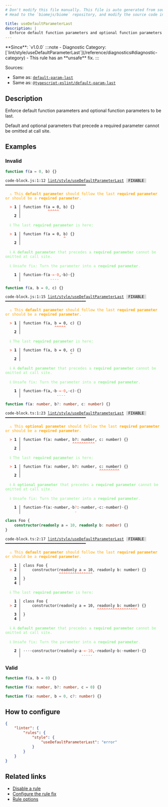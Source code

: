 ```yaml
---
# Don't modify this file manually. This file is auto generated from source, and you will lose your changes next time the website is built.
# Head to the `biomejs/biome` repository, and modify the source code in there.

title: useDefaultParameterLast
description: |
  Enforce default function parameters and optional function parameters to be last.
---
```


<Tabs>
<TabItem label="JavaScript (and super languages)" icon="seti:javascript">
**Since**: `v1.0.0`
:::note
- Diagnostic Category: [`lint/style/useDefaultParameterLast`](/reference/diagnostics#diagnostic-category)
- This rule has an **unsafe** fix.
:::

Sources: 
- Same as: <a href="https://eslint.org/docs/latest/rules/default-param-last" target="_blank"><code>default-param-last</code></a>
- Same as: <a href="https://typescript-eslint.io/rules/default-param-last" target="_blank"><code>@typescript-eslint/default-param-last</code></a>

## Description
Enforce default function parameters and optional function parameters to be last.

Default and optional parameters that precede a required parameter cannot be omitted at call site.

## Examples

### Invalid

```js
function f(a = 0, b) {}
```

<pre class="language-text"><code class="language-text">code-block.js:1:12 <a href="https://biomejs.dev/linter/rules/use-default-parameter-last">lint/style/useDefaultParameterLast</a> <span style="color: #000; background-color: #ddd;"> FIXABLE </span> ━━━━━━━━━━━━━━━━━━━━━━━━━━━━━━━━━━━━<br /><br />  <strong><span style="color: Orange;">⚠</span></strong> <span style="color: Orange;">This </span><span style="color: Orange;"><strong>default parameter</strong></span><span style="color: Orange;"> should follow the last </span><span style="color: Orange;"><strong>required parameter</strong></span><span style="color: Orange;"> or should be a </span><span style="color: Orange;"><strong>required parameter</strong></span><span style="color: Orange;">.</span><br />  <br />  <strong><span style="color: Tomato;">&gt;</span></strong> <strong>1 │ </strong>function f(a = 0, b) &#123;&#125;<br />   <strong>   │ </strong>           <strong><span style="color: Tomato;">^</span></strong><strong><span style="color: Tomato;">^</span></strong><strong><span style="color: Tomato;">^</span></strong><strong><span style="color: Tomato;">^</span></strong><strong><span style="color: Tomato;">^</span></strong><br />    <strong>2 │ </strong><br />  <br />  <strong><span style="color: lightgreen;">ℹ</span></strong> <span style="color: lightgreen;">The last </span><span style="color: lightgreen;"><strong>required parameter</strong></span><span style="color: lightgreen;"> is here:</span><br />  <br />  <strong><span style="color: Tomato;">&gt;</span></strong> <strong>1 │ </strong>function f(a = 0, b) &#123;&#125;<br />   <strong>   │ </strong>                  <strong><span style="color: Tomato;">^</span></strong><br />    <strong>2 │ </strong><br />  <br />  <strong><span style="color: lightgreen;">ℹ</span></strong> <span style="color: lightgreen;">A </span><span style="color: lightgreen;"><strong>default parameter</strong></span><span style="color: lightgreen;"> that precedes a </span><span style="color: lightgreen;"><strong>required parameter</strong></span><span style="color: lightgreen;"> cannot be omitted at call site.</span><br />  <br />  <strong><span style="color: lightgreen;">ℹ</span></strong> <span style="color: lightgreen;">Unsafe fix</span><span style="color: lightgreen;">: </span><span style="color: lightgreen;">Turn the parameter into a </span><span style="color: lightgreen;"><strong>required parameter</strong></span><span style="color: lightgreen;">.</span><br />  <br />  <strong>  1 │ </strong>function<span style="opacity: 0.8;">·</span>f(a<span style="opacity: 0.8;"><span style="color: Tomato;">·</span></span><span style="color: Tomato;">=</span><span style="opacity: 0.8;"><span style="color: Tomato;">·</span></span><span style="color: Tomato;">0</span>,<span style="opacity: 0.8;">·</span>b)<span style="opacity: 0.8;">·</span>&#123;&#125;<br />  <strong>    │ </strong>            <span style="color: Tomato;">-</span><span style="color: Tomato;">-</span><span style="color: Tomato;">-</span><span style="color: Tomato;">-</span>       <br /></code></pre>

```js
function f(a, b = 0, c) {}
```

<pre class="language-text"><code class="language-text">code-block.js:1:15 <a href="https://biomejs.dev/linter/rules/use-default-parameter-last">lint/style/useDefaultParameterLast</a> <span style="color: #000; background-color: #ddd;"> FIXABLE </span> ━━━━━━━━━━━━━━━━━━━━━━━━━━━━━━━━━━━━<br /><br />  <strong><span style="color: Orange;">⚠</span></strong> <span style="color: Orange;">This </span><span style="color: Orange;"><strong>default parameter</strong></span><span style="color: Orange;"> should follow the last </span><span style="color: Orange;"><strong>required parameter</strong></span><span style="color: Orange;"> or should be a </span><span style="color: Orange;"><strong>required parameter</strong></span><span style="color: Orange;">.</span><br />  <br />  <strong><span style="color: Tomato;">&gt;</span></strong> <strong>1 │ </strong>function f(a, b = 0, c) &#123;&#125;<br />   <strong>   │ </strong>              <strong><span style="color: Tomato;">^</span></strong><strong><span style="color: Tomato;">^</span></strong><strong><span style="color: Tomato;">^</span></strong><strong><span style="color: Tomato;">^</span></strong><strong><span style="color: Tomato;">^</span></strong><br />    <strong>2 │ </strong><br />  <br />  <strong><span style="color: lightgreen;">ℹ</span></strong> <span style="color: lightgreen;">The last </span><span style="color: lightgreen;"><strong>required parameter</strong></span><span style="color: lightgreen;"> is here:</span><br />  <br />  <strong><span style="color: Tomato;">&gt;</span></strong> <strong>1 │ </strong>function f(a, b = 0, c) &#123;&#125;<br />   <strong>   │ </strong>                     <strong><span style="color: Tomato;">^</span></strong><br />    <strong>2 │ </strong><br />  <br />  <strong><span style="color: lightgreen;">ℹ</span></strong> <span style="color: lightgreen;">A </span><span style="color: lightgreen;"><strong>default parameter</strong></span><span style="color: lightgreen;"> that precedes a </span><span style="color: lightgreen;"><strong>required parameter</strong></span><span style="color: lightgreen;"> cannot be omitted at call site.</span><br />  <br />  <strong><span style="color: lightgreen;">ℹ</span></strong> <span style="color: lightgreen;">Unsafe fix</span><span style="color: lightgreen;">: </span><span style="color: lightgreen;">Turn the parameter into a </span><span style="color: lightgreen;"><strong>required parameter</strong></span><span style="color: lightgreen;">.</span><br />  <br />  <strong>  1 │ </strong>function<span style="opacity: 0.8;">·</span>f(a,<span style="opacity: 0.8;">·</span>b<span style="opacity: 0.8;"><span style="color: Tomato;">·</span></span><span style="color: Tomato;">=</span><span style="opacity: 0.8;"><span style="color: Tomato;">·</span></span><span style="color: Tomato;">0</span>,<span style="opacity: 0.8;">·</span>c)<span style="opacity: 0.8;">·</span>&#123;&#125;<br />  <strong>    │ </strong>               <span style="color: Tomato;">-</span><span style="color: Tomato;">-</span><span style="color: Tomato;">-</span><span style="color: Tomato;">-</span>       <br /></code></pre>

```ts
function f(a: number, b?: number, c: number) {}
```

<pre class="language-text"><code class="language-text">code-block.ts:1:23 <a href="https://biomejs.dev/linter/rules/use-default-parameter-last">lint/style/useDefaultParameterLast</a> <span style="color: #000; background-color: #ddd;"> FIXABLE </span> ━━━━━━━━━━━━━━━━━━━━━━━━━━━━━━━━━━━━<br /><br />  <strong><span style="color: Orange;">⚠</span></strong> <span style="color: Orange;">This </span><span style="color: Orange;"><strong>optional parameter</strong></span><span style="color: Orange;"> should follow the last </span><span style="color: Orange;"><strong>required parameter</strong></span><span style="color: Orange;"> or should be a </span><span style="color: Orange;"><strong>required parameter</strong></span><span style="color: Orange;">.</span><br />  <br />  <strong><span style="color: Tomato;">&gt;</span></strong> <strong>1 │ </strong>function f(a: number, b?: number, c: number) &#123;&#125;<br />   <strong>   │ </strong>                      <strong><span style="color: Tomato;">^</span></strong><strong><span style="color: Tomato;">^</span></strong><strong><span style="color: Tomato;">^</span></strong><strong><span style="color: Tomato;">^</span></strong><strong><span style="color: Tomato;">^</span></strong><strong><span style="color: Tomato;">^</span></strong><strong><span style="color: Tomato;">^</span></strong><strong><span style="color: Tomato;">^</span></strong><strong><span style="color: Tomato;">^</span></strong><strong><span style="color: Tomato;">^</span></strong><br />    <strong>2 │ </strong><br />  <br />  <strong><span style="color: lightgreen;">ℹ</span></strong> <span style="color: lightgreen;">The last </span><span style="color: lightgreen;"><strong>required parameter</strong></span><span style="color: lightgreen;"> is here:</span><br />  <br />  <strong><span style="color: Tomato;">&gt;</span></strong> <strong>1 │ </strong>function f(a: number, b?: number, c: number) &#123;&#125;<br />   <strong>   │ </strong>                                  <strong><span style="color: Tomato;">^</span></strong><strong><span style="color: Tomato;">^</span></strong><strong><span style="color: Tomato;">^</span></strong><strong><span style="color: Tomato;">^</span></strong><strong><span style="color: Tomato;">^</span></strong><strong><span style="color: Tomato;">^</span></strong><strong><span style="color: Tomato;">^</span></strong><strong><span style="color: Tomato;">^</span></strong><strong><span style="color: Tomato;">^</span></strong><br />    <strong>2 │ </strong><br />  <br />  <strong><span style="color: lightgreen;">ℹ</span></strong> <span style="color: lightgreen;">A </span><span style="color: lightgreen;"><strong>optional parameter</strong></span><span style="color: lightgreen;"> that precedes a </span><span style="color: lightgreen;"><strong>required parameter</strong></span><span style="color: lightgreen;"> cannot be omitted at call site.</span><br />  <br />  <strong><span style="color: lightgreen;">ℹ</span></strong> <span style="color: lightgreen;">Unsafe fix</span><span style="color: lightgreen;">: </span><span style="color: lightgreen;">Turn the parameter into a </span><span style="color: lightgreen;"><strong>required parameter</strong></span><span style="color: lightgreen;">.</span><br />  <br />  <strong>  1 │ </strong>function<span style="opacity: 0.8;">·</span>f(a:<span style="opacity: 0.8;">·</span>number,<span style="opacity: 0.8;">·</span>b<span style="color: Tomato;">?</span>:<span style="opacity: 0.8;">·</span>number,<span style="opacity: 0.8;">·</span>c:<span style="opacity: 0.8;">·</span>number)<span style="opacity: 0.8;">·</span>&#123;&#125;<br />  <strong>    │ </strong>                       <span style="color: Tomato;">-</span>                       <br /></code></pre>

```ts
class Foo {
    constructor(readonly a = 10, readonly b: number) {}
}
```

<pre class="language-text"><code class="language-text">code-block.ts:2:17 <a href="https://biomejs.dev/linter/rules/use-default-parameter-last">lint/style/useDefaultParameterLast</a> <span style="color: #000; background-color: #ddd;"> FIXABLE </span> ━━━━━━━━━━━━━━━━━━━━━━━━━━━━━━━━━━━━<br /><br />  <strong><span style="color: Orange;">⚠</span></strong> <span style="color: Orange;">This </span><span style="color: Orange;"><strong>default parameter</strong></span><span style="color: Orange;"> should follow the last </span><span style="color: Orange;"><strong>required parameter</strong></span><span style="color: Orange;"> or should be a </span><span style="color: Orange;"><strong>required parameter</strong></span><span style="color: Orange;">.</span><br />  <br />    <strong>1 │ </strong>class Foo &#123;<br />  <strong><span style="color: Tomato;">&gt;</span></strong> <strong>2 │ </strong>    constructor(readonly a = 10, readonly b: number) &#123;&#125;<br />   <strong>   │ </strong>                <strong><span style="color: Tomato;">^</span></strong><strong><span style="color: Tomato;">^</span></strong><strong><span style="color: Tomato;">^</span></strong><strong><span style="color: Tomato;">^</span></strong><strong><span style="color: Tomato;">^</span></strong><strong><span style="color: Tomato;">^</span></strong><strong><span style="color: Tomato;">^</span></strong><strong><span style="color: Tomato;">^</span></strong><strong><span style="color: Tomato;">^</span></strong><strong><span style="color: Tomato;">^</span></strong><strong><span style="color: Tomato;">^</span></strong><strong><span style="color: Tomato;">^</span></strong><strong><span style="color: Tomato;">^</span></strong><strong><span style="color: Tomato;">^</span></strong><strong><span style="color: Tomato;">^</span></strong><br />    <strong>3 │ </strong>&#125;<br />    <strong>4 │ </strong><br />  <br />  <strong><span style="color: lightgreen;">ℹ</span></strong> <span style="color: lightgreen;">The last </span><span style="color: lightgreen;"><strong>required parameter</strong></span><span style="color: lightgreen;"> is here:</span><br />  <br />    <strong>1 │ </strong>class Foo &#123;<br />  <strong><span style="color: Tomato;">&gt;</span></strong> <strong>2 │ </strong>    constructor(readonly a = 10, readonly b: number) &#123;&#125;<br />   <strong>   │ </strong>                                 <strong><span style="color: Tomato;">^</span></strong><strong><span style="color: Tomato;">^</span></strong><strong><span style="color: Tomato;">^</span></strong><strong><span style="color: Tomato;">^</span></strong><strong><span style="color: Tomato;">^</span></strong><strong><span style="color: Tomato;">^</span></strong><strong><span style="color: Tomato;">^</span></strong><strong><span style="color: Tomato;">^</span></strong><strong><span style="color: Tomato;">^</span></strong><strong><span style="color: Tomato;">^</span></strong><strong><span style="color: Tomato;">^</span></strong><strong><span style="color: Tomato;">^</span></strong><strong><span style="color: Tomato;">^</span></strong><strong><span style="color: Tomato;">^</span></strong><strong><span style="color: Tomato;">^</span></strong><strong><span style="color: Tomato;">^</span></strong><strong><span style="color: Tomato;">^</span></strong><strong><span style="color: Tomato;">^</span></strong><br />    <strong>3 │ </strong>&#125;<br />    <strong>4 │ </strong><br />  <br />  <strong><span style="color: lightgreen;">ℹ</span></strong> <span style="color: lightgreen;">A </span><span style="color: lightgreen;"><strong>default parameter</strong></span><span style="color: lightgreen;"> that precedes a </span><span style="color: lightgreen;"><strong>required parameter</strong></span><span style="color: lightgreen;"> cannot be omitted at call site.</span><br />  <br />  <strong><span style="color: lightgreen;">ℹ</span></strong> <span style="color: lightgreen;">Unsafe fix</span><span style="color: lightgreen;">: </span><span style="color: lightgreen;">Turn the parameter into a </span><span style="color: lightgreen;"><strong>required parameter</strong></span><span style="color: lightgreen;">.</span><br />  <br />  <strong>  2 │ </strong><span style="opacity: 0.8;">·</span><span style="opacity: 0.8;">·</span><span style="opacity: 0.8;">·</span><span style="opacity: 0.8;">·</span>constructor(readonly<span style="opacity: 0.8;">·</span>a<span style="opacity: 0.8;"><span style="color: Tomato;">·</span></span><span style="color: Tomato;">=</span><span style="opacity: 0.8;"><span style="color: Tomato;">·</span></span><span style="color: Tomato;">1</span><span style="color: Tomato;">0</span>,<span style="opacity: 0.8;">·</span>readonly<span style="opacity: 0.8;">·</span>b:<span style="opacity: 0.8;">·</span>number)<span style="opacity: 0.8;">·</span>&#123;&#125;<br />  <strong>    │ </strong>                          <span style="color: Tomato;">-</span><span style="color: Tomato;">-</span><span style="color: Tomato;">-</span><span style="color: Tomato;">-</span><span style="color: Tomato;">-</span>                        <br /></code></pre>

### Valid

```js
function f(a, b = 0) {}
```

```ts
function f(a: number, b?: number, c = 0) {}
```

```ts
function f(a: number, b = 0, c?: number) {}
```

## How to configure
```json title="biome.json"
{
	"linter": {
		"rules": {
			"style": {
				"useDefaultParameterLast": "error"
			}
		}
	}
}

```
## Related links

- [Disable a rule](/linter/#disable-a-lint-rule)
- [Configure the rule fix](/linter#configure-the-rule-fix)
- [Rule options](/linter/#rule-options)

</TabItem>
</Tabs>

